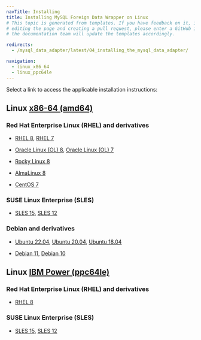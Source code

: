 ```yaml
---
navTitle: Installing
title: Installing MySQL Foreign Data Wrapper on Linux
# This topic is generated from templates. If you have feedback on it, instead of
# editing the page and creating a pull request, please enter a GitHub issue and
# the documentation team will update the templates accordingly.

redirects:
  - /mysql_data_adapter/latest/04_installing_the_mysql_data_adapter/

navigation:
  - linux_x86_64
  - linux_ppc64le
---
```


Select a link to access the applicable installation instructions:

## Linux [x86-64 (amd64)](linux_x86_64)

### Red Hat Enterprise Linux (RHEL) and derivatives

- [RHEL 8](linux_x86_64/mysql_rhel_8), [RHEL 7](linux_x86_64/mysql_rhel_7)

- [Oracle Linux (OL) 8](linux_x86_64/mysql_rhel_8), [Oracle Linux (OL) 7](linux_x86_64/mysql_rhel_7)

- [Rocky Linux 8](linux_x86_64/mysql_other_linux_8)

- [AlmaLinux 8](linux_x86_64/mysql_other_linux_8)

- [CentOS 7](linux_x86_64/mysql_centos_7)

### SUSE Linux Enterprise (SLES)

- [SLES 15](linux_x86_64/mysql_sles_15), [SLES 12](linux_x86_64/mysql_sles_12)

### Debian and derivatives

- [Ubuntu 22.04](linux_x86_64/mysql_ubuntu_22), [Ubuntu 20.04](linux_x86_64/mysql_ubuntu_20), [Ubuntu 18.04](linux_x86_64/mysql_ubuntu_18)

- [Debian 11](linux_x86_64/mysql_debian_11), [Debian 10](linux_x86_64/mysql_debian_10)

## Linux [IBM Power (ppc64le)](linux_ppc64le)

### Red Hat Enterprise Linux (RHEL) and derivatives

- [RHEL 8](linux_ppc64le/mysql_rhel_8)

### SUSE Linux Enterprise (SLES)

- [SLES 15](linux_ppc64le/mysql_sles_15), [SLES 12](linux_ppc64le/mysql_sles_12)
